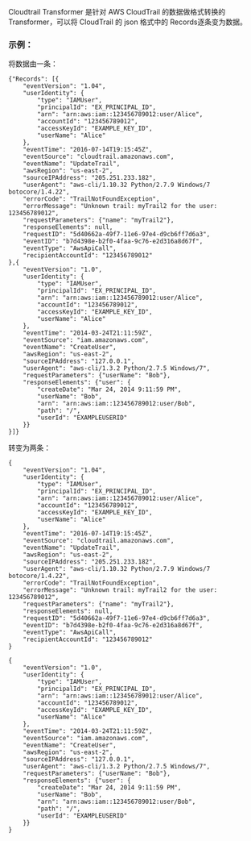 Cloudtrail Transformer 是针对 AWS CloudTrail 的数据做格式转换的 Transformer，可以将 CloudTrail 的 json 格式中的 Records逐条变为数据。

### **示例**：

将数据由一条：

```
{"Records": [{
    "eventVersion": "1.04",
    "userIdentity": {
        "type": "IAMUser",
        "principalId": "EX_PRINCIPAL_ID",
        "arn": "arn:aws:iam::123456789012:user/Alice",
        "accountId": "123456789012",
        "accessKeyId": "EXAMPLE_KEY_ID",
        "userName": "Alice"
    },
    "eventTime": "2016-07-14T19:15:45Z",
    "eventSource": "cloudtrail.amazonaws.com",
    "eventName": "UpdateTrail",
    "awsRegion": "us-east-2",
    "sourceIPAddress": "205.251.233.182",
    "userAgent": "aws-cli/1.10.32 Python/2.7.9 Windows/7 botocore/1.4.22",
    "errorCode": "TrailNotFoundException",
    "errorMessage": "Unknown trail: myTrail2 for the user: 123456789012",
    "requestParameters": {"name": "myTrail2"},
    "responseElements": null,
    "requestID": "5d40662a-49f7-11e6-97e4-d9cb6ff7d6a3",
    "eventID": "b7d4398e-b2f0-4faa-9c76-e2d316a8d67f",
    "eventType": "AwsApiCall",
    "recipientAccountId": "123456789012"
},{
    "eventVersion": "1.0",
    "userIdentity": {
        "type": "IAMUser",
        "principalId": "EX_PRINCIPAL_ID",
        "arn": "arn:aws:iam::123456789012:user/Alice",
        "accountId": "123456789012",
        "accessKeyId": "EXAMPLE_KEY_ID",
        "userName": "Alice"
    },
    "eventTime": "2014-03-24T21:11:59Z",
    "eventSource": "iam.amazonaws.com",
    "eventName": "CreateUser",
    "awsRegion": "us-east-2",
    "sourceIPAddress": "127.0.0.1",
    "userAgent": "aws-cli/1.3.2 Python/2.7.5 Windows/7",
    "requestParameters": {"userName": "Bob"},
    "responseElements": {"user": {
        "createDate": "Mar 24, 2014 9:11:59 PM",
        "userName": "Bob",
        "arn": "arn:aws:iam::123456789012:user/Bob",
        "path": "/",
        "userId": "EXAMPLEUSERID"
    }}
}]}
```
转变为两条：

```
{
    "eventVersion": "1.04",
    "userIdentity": {
        "type": "IAMUser",
        "principalId": "EX_PRINCIPAL_ID",
        "arn": "arn:aws:iam::123456789012:user/Alice",
        "accountId": "123456789012",
        "accessKeyId": "EXAMPLE_KEY_ID",
        "userName": "Alice"
    },
    "eventTime": "2016-07-14T19:15:45Z",
    "eventSource": "cloudtrail.amazonaws.com",
    "eventName": "UpdateTrail",
    "awsRegion": "us-east-2",
    "sourceIPAddress": "205.251.233.182",
    "userAgent": "aws-cli/1.10.32 Python/2.7.9 Windows/7 botocore/1.4.22",
    "errorCode": "TrailNotFoundException",
    "errorMessage": "Unknown trail: myTrail2 for the user: 123456789012",
    "requestParameters": {"name": "myTrail2"},
    "responseElements": null,
    "requestID": "5d40662a-49f7-11e6-97e4-d9cb6ff7d6a3",
    "eventID": "b7d4398e-b2f0-4faa-9c76-e2d316a8d67f",
    "eventType": "AwsApiCall",
    "recipientAccountId": "123456789012"
}
```
```
{
    "eventVersion": "1.0",
    "userIdentity": {
        "type": "IAMUser",
        "principalId": "EX_PRINCIPAL_ID",
        "arn": "arn:aws:iam::123456789012:user/Alice",
        "accountId": "123456789012",
        "accessKeyId": "EXAMPLE_KEY_ID",
        "userName": "Alice"
    },
    "eventTime": "2014-03-24T21:11:59Z",
    "eventSource": "iam.amazonaws.com",
    "eventName": "CreateUser",
    "awsRegion": "us-east-2",
    "sourceIPAddress": "127.0.0.1",
    "userAgent": "aws-cli/1.3.2 Python/2.7.5 Windows/7",
    "requestParameters": {"userName": "Bob"},
    "responseElements": {"user": {
        "createDate": "Mar 24, 2014 9:11:59 PM",
        "userName": "Bob",
        "arn": "arn:aws:iam::123456789012:user/Bob",
        "path": "/",
        "userId": "EXAMPLEUSERID"
    }}
}
```
